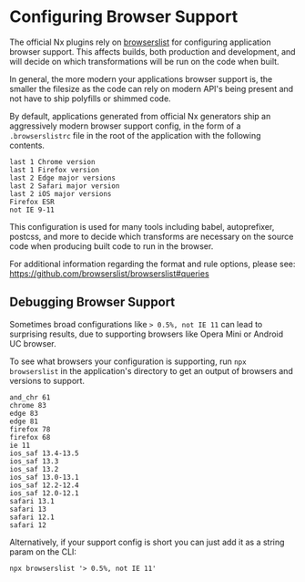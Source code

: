 # Configuring Browser Support

The official Nx plugins rely on [browserslist](https://github.com/browserslist/browserslist) for configuring application browser support. This affects builds, both production and development, and will decide on which transformations will be run on the code when built.

In general, the more modern your applications browser support is, the smaller the filesize as the code can rely on modern API's being present and not have to ship polyfills or shimmed code.

By default, applications generated from official Nx generators ship an aggressively modern browser support config, in the form of a `.browserslistrc` file in the root of the application with the following contents.

```text
last 1 Chrome version
last 1 Firefox version
last 2 Edge major versions
last 2 Safari major version
last 2 iOS major versions
Firefox ESR
not IE 9-11
```

This configuration is used for many tools including babel, autoprefixer, postcss, and more to decide which transforms are necessary on the source code when producing built code to run in the browser.

For additional information regarding the format and rule options, please see: https://github.com/browserslist/browserslist#queries

## Debugging Browser Support

Sometimes broad configurations like `> 0.5%, not IE 11` can lead to surprising results, due to supporting browsers like Opera Mini or Android UC browser.

To see what browsers your configuration is supporting, run `npx browserslist` in the application's directory to get an output of browsers and versions to support.

```{% command="npx browserslist" %}
and_chr 61
chrome 83
edge 83
edge 81
firefox 78
firefox 68
ie 11
ios_saf 13.4-13.5
ios_saf 13.3
ios_saf 13.2
ios_saf 13.0-13.1
ios_saf 12.2-12.4
ios_saf 12.0-12.1
safari 13.1
safari 13
safari 12.1
safari 12
```

Alternatively, if your support config is short you can just add it as a string param on the CLI:

```shell
npx browserslist '> 0.5%, not IE 11'
```
